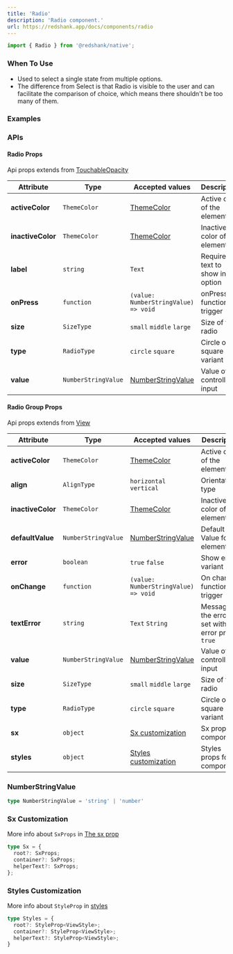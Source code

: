 ```yaml
---
title: 'Radio'
description: 'Radio component.'
url: https://redshank.app/docs/components/radio
---
```


```jsx
import { Radio } from '@redshank/native';
```

### When To Use
* Used to select a single state from multiple options.
* The difference from Select is that Radio is visible to the user and can facilitate the comparison of choice, which means there shouldn't be too many of them.

<Spacer y={2} />

### Examples

<Playground
  id="default"
  title="Default"
  description="Default radio element."
  code={radio.defaultCode}
/>

<Spacer y={2} />

<Playground
  id="orientation"
  title="Orientation"
  description="Orientation elements."
  code={radio.orientation}
/>

<Spacer y={2} />

<Playground
  id="types"
  title="Types"
  description="Types radio."
  code={radio.types}
/>

<Spacer y={2} />

<Playground
  id="sizes"
  title="Sizes"
  description="Size radio."
  code={radio.sizes}
/>

<Spacer y={2} />

<Playground
  id="manual-error"
  title="Error variant"
  description="With manual controller error."
  code={radio.manualError}
/>

<Spacer y={2} />

<Playground
  id="customize"
  title="Customize element."
  description="Personalize colors to radio elements."
  code={radio.customize}
/>

<Spacer y={2} />

### APIs

<Spacer y={2} />

#### Radio Props
Api props extends from [TouchableOpacity](https://reactnative.dev/docs/touchableopacity)

| Attribute         | Type                | Accepted values                         | Description                     | Default      |
|-------------------|---------------------|-----------------------------------------|---------------------------------|--------------|
| **activeColor**   | `ThemeColor`        | [ThemeColor](/docs/default-theme)       | Active color of the element     | `inputColor` |
| **inactiveColor** | `ThemeColor`        | [ThemeColor](/docs/default-theme)       | Inactive color of the element   | `inputColor` |
| **label**         | `string`            | `Text`                                  | Required text to show in option | -            |
| **onPress**       | `function`          | `(value: NumberStringValue) => void`    | onPress function trigger        | -            |
| **size**          | `SizeType`          | `small` `middle` `large`                | Size of the radio               | `middle`     |
| **type**          | `RadioType`         | `circle` `square`                       | Circle or square variant        | `circle`     |
| **value**         | `NumberStringValue` | [NumberStringValue](#numberstringvalue) | Value of the controller input   | -            |

<Spacer y={2} />

#### Radio Group Props
Api props extends from [View](https://reactnative.dev/docs/view)

| Attribute         | Type                | Accepted values                               | Description                                         | Default      |
|-------------------|---------------------|-----------------------------------------------|-----------------------------------------------------|--------------|
| **activeColor**   | `ThemeColor`        | [ThemeColor](/docs/default-theme)             | Active color of the element                         | `inputColor` |
| **align**         | `AlignType`         | `horizontal` `vertical`                       | Orientation type                                    | `horizontal` |
| **inactiveColor** | `ThemeColor`        | [ThemeColor](/docs/default-theme)             | Inactive color of the element                       | `inputColor` |
| **defaultValue**  | `NumberStringValue` | [NumberStringValue](#numberstringvalue)       | Default Value for element                           | -            |
| **error**         | `boolean`           | `true` `false`                                | Show error variant                                  | -            |
| **onChange**      | `function`          | `(value: NumberStringValue) => void`          | On change function trigger                          | -            |
| **textError**     | `string`            | `Text` `String`                               | Message of the error, set with error prop in `true` | -            |
| **value**         | `NumberStringValue` | [NumberStringValue](#numberstringvalue)       | Value of the controller input                       | -            |
| **size**          | `SizeType`          | `small` `middle` `large`                      | Size of the radio                                   | `middle`     |
| **type**          | `RadioType`         | `circle` `square`                             | Circle or square variant                            | `circle`     |
| **sx**            | `object`            | [Sx customization](#sx-customization)         | Sx props for components                             |              |
| **styles**        | `object`            | [Styles customization](#styles-customization) | Styles props for components                         |              |

<Spacer y={2} />

### NumberStringValue
```ts
type NumberStringValue = 'string' | 'number'
```

<Spacer y={2}/>

### Sx Customization

More info about `SxProps` in [The sx prop](/docs/the-sx-prop)

```ts
type Sx = {
  root?: SxProps;
  container?: SxProps;
  helperText?: SxProps;
};
```

<Spacer y={2}/>

### Styles Customization

More info about `StyleProp` in [styles](https://reactnative.dev/docs/style)

```ts
type Styles = {
  root?: StyleProp<ViewStyle>;
  container?: StyleProp<ViewStyle>;
  helperText?: StyleProp<ViewStyle>;
}
```
<Spacer y={2}/>
